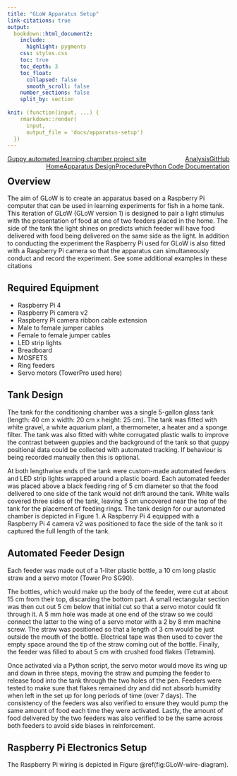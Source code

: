 ```yaml
---
title: "GLoW Apparatus Setup"
link-citations: true
output:
  bookdown::html_document2:
    include:
      highlight: pygments
    css: styles.css
    toc: true
    toc_depth: 3
    toc_float: 
      collapsed: false
      smooth_scroll: false
    number_sections: false
    split_by: section
    
knit: (function(input, ...) {
    rmarkdown::render(
      input,
      output_file = 'docs/apparatus-setup')
  })
---
```


<div class="topnav">
<a href="index.html">Guppy automated learning chamber project site</a> <a href="https://github.com/wyatt-toure/guppy-automated-learning-chamber" style = "float: right;">GitHub</a> <a href="analysis.html" style = "float: right;">Analysis</a> <a href="python-code-documentation.html" style = "float: right;">Python Code Documentation</a> <a href="procedure.html" style = "float: right;">Procedure</a> <a class="active" href="apparatus-setup.html"style = "float: right;">Apparatus Design</a> <a href="index.html" style = "float: right;">Home</a>
</div>

## Overview

The aim of GLoW is to create an apparatus based on a Raspberry Pi computer that can be used in learning experiments for fish in a home tank. This iteration of GLoW (GLoW version 1) is designed to pair a light stimulus with the presentation of food at one of two feeders placed in the home. The side of the tank the light shines on predicts which feeder will have food delivered with food being delivered on the same side as the light. In addition to conducting the experiment the Raspberry Pi used for GLoW is also fitted with a Raspberry Pi camera so that the apparatus can simultaneously conduct and record the experiment. See some additional examples in these citations

## Required Equipment

-   Raspberry Pi 4
-   Raspberry Pi camera v2
-   Raspberry Pi camera ribbon cable extension
-   Male to female jumper cables
-   Female to female jumper cables
-   LED strip lights
-   Breadboard
-   MOSFETS
-   Ring feeders
-   Servo motors (TowerPro used here)

## Tank Design

The tank for the conditioning chamber was a single 5-gallon glass tank (length: 40 cm x width: 20 cm x height: 25 cm). The tank was fitted with white gravel, a white aquarium plant, a thermometer, a heater and a sponge filter. The tank was also fitted with white corrugated plastic walls to improve the contrast between guppies and the background of the tank so that guppy positional data could be collected with automated tracking. If behaviour is being recorded manually then this is optional.

At both lengthwise ends of the tank were custom-made automated feeders and LED strip lights wrapped around a plastic board. Each automated feeder was placed above a black feeding ring of 5 cm diameter so that the food delivered to one side of the tank would not drift around the tank. White walls covered three sides of the tank, leaving 5 cm uncovered near the top of the tank for the placement of feeding rings. The tank design for our automated chamber is depicted in Figure 1. A Raspberry Pi 4 equipped with a Raspberry Pi 4 camera v2 was positioned to face the side of the tank so it captured the full length of the tank.

## Automated Feeder Design

Each feeder was made out of a 1-liter plastic bottle, a 10 cm long plastic straw and a servo motor (Tower Pro SG90).

The bottles, which would make up the body of the feeder, were cut at about 15 cm from their top, discarding the bottom part. A small rectangular section was then cut out 5 cm below that initial cut so that a servo motor could fit through it. A 5 mm hole was made at one end of the straw so we could connect the latter to the wing of a servo motor with a 2 by 8 mm machine screw. The straw was positioned so that a length of 3 cm would be just outside the mouth of the bottle. Electrical tape was then used to cover the empty space around the tip of the straw coming out of the bottle. Finally, the feeder was filled to about 5 cm with crushed food flakes (Tetramin).

Once activated via a Python script, the servo motor would move its wing up and down in three steps, moving the straw and pumping the feeder to release food into the tank through the two holes of the pen. Feeders were tested to make sure that flakes remained dry and did not absorb humidity when left in the set up for long periods of time (over 7 days). The consistency of the feeders was also verified to ensure they would pump the same amount of food each time they were activated. Lastly, the amount of food delivered by the two feeders was also verified to be the same across both feeders to avoid side biases in reinforcement.

## Raspberry Pi Electronics Setup

The Raspberry Pi wiring is depicted in Figure \@ref(fig:GLoW-wire-diagram).

```r

```

